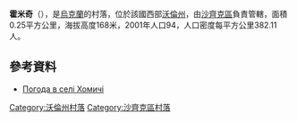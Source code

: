{{coord|51|23|53|N|23|54|16|E|scale:30000|display=title}}

'''霍米奇'''（{{lang-uk|Хомичі}}），是[[烏克蘭|烏克蘭]]的村落，位於該國西部[[沃倫州|沃倫州]]，由[[沙齊克區|沙齊克區]]負責管轄，面積0.25平方公里，海拔高度168米，2001年人口94，人口密度每平方公里382.11人。

==參考資料==
* [http://weather.in.ua/ua/volynskaja/27471 Погода в селі Хомичі] {{Wayback|url=http://weather.in.ua/ua/volynskaja/27471 |date=20111219110318 }}

[[Category:沃倫州村落|Category:沃倫州村落]]
[[Category:沙齊克區村落|Category:沙齊克區村落]]


{{Volyn-geo-stub}}